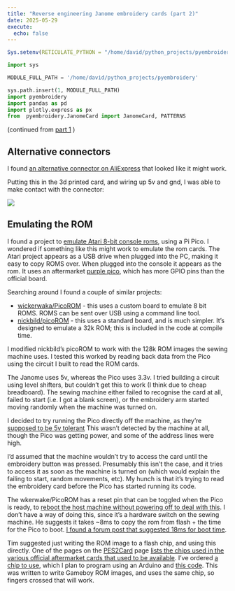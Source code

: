 ```yaml
---
title: "Reverse engineering Janome embroidery cards (part 2)"
date: 2025-05-29 
execute:
  echo: false
---
```


```r
Sys.setenv(RETICULATE_PYTHON = "/home/david/python_projects/pyembroidery/venv/bin/python")
```



```python

import sys

MODULE_FULL_PATH = '/home/david/python_projects/pyembroidery'

sys.path.insert(1, MODULE_FULL_PATH)
import pyembroidery
import pandas as pd
import plotly.express as px
from  pyembroidery.JanomeCard import JanomeCard, PATTERNS
```

(continued from [part 1](janome.html) )

## Alternative connectors

I found [an alternative connector on AliExpress](https://vi.aliexpress.com/item/1005006181706880.html) that looked like it might work.

Putting this in the 3d printed card, and wiring up 5v and gnd, I was able to make contact with the connector:

![](images/connection.jpg)

## Emulating the ROM

I found a project to [emulate Atari 8-bit console roms](https://github.com/robinhedwards/A8PicoCart), using a Pi Pico. I wondered if something like
this might work to emulate the rom cards.  The Atari project appears as a USB drive when plugged into the PC, making it easy to copy ROMS over. When
plugged into the console it appears as the rom.   It uses an aftermarket [purple pico](https://vi.aliexpress.com/item/1005004148913144.html), which has more GPIO
pins than the official board.

Searching around I found a couple of similar projects:

* [wickerwaka/PicoROM](https://github.com/wickerwaka/PicoROM) - this uses a custom board to emulate 8 bit ROMS.  ROMS can be sent over USB using a command line tool.
* [nickbild/picoROM](https://github.com/nickbild/picoROM) - this uses a standard board, and is much simpler. It's designed to emulate a 32k ROM; this is included in the
code at compile time.

I modified nickbild's picoROM to work with the 128k ROM images the sewing machine uses.  I tested this worked by reading back data from the Pico using the circuit I built to read the ROM cards.

The Janome uses 5v, whereas the Pico uses 3.3v.  I tried building a circuit using level shifters, but couldn't get this to work (I think due to cheap breadboard).   The sewing machine either failed to recognise the card at all, failed to start (i.e. I got a blank screen), or the embroidery arm started moving randomly when the machine was turned on.

I decided to try running the Pico directly off the machine, as they're [supposed to be 5v tolerant](https://hackaday.com/2023/04/05/rp2040-and-5v-logic-best-friends-this-fx9000p-confirms/)  This wasn't detected by the machine at all, though the Pico was getting
power, and some of the address lines were high.

I'd assumed that the machine wouldn't try to access the card until the embroidery button was pressed.  Presumably this isn't the case, and it tries to access it 
as soon as the machine is turned on (which would explain the failing to start, random movements, etc). My hunch is that it's trying to read the embroidery card before the Pico has started running its code.  

The wkerwake/PicoROM has a reset pin that can be toggled when the Pico is ready, to [reboot the host machine without powering off to deal with this](https://github.com/wickerwaka/PicoROM/?tab=readme-ov-file#standalone).  I don't have a way of doing this, since it's a hardware switch on the sewing machine.  He suggests it takes ~8ms to copy the rom from flash + the time for the Pico to boot. [I found a forum post that suggested 18ms for boot time](https://forums.raspberrypi.com/viewtopic.php?t=303331#p1816483).   


Tim suggested just writing the ROM image to a flash chip, and using this directly.  One of the pages on the  [PES2Card](http://www.knitandsew.demon.nl/p2c/pes2card3.htm) page [lists the chips used in the various official aftermarket cards that used to be available](http://www.knitandsew.demon.nl/p2c/jancard.htm).   I've ordered [a chip to use](https://www.ebay.co.uk/itm/388232058408), which I plan to program using an Arduino and [this code](https://github.com/warber0x/FMPUNO). This was written to write Gameboy ROM images, and uses the same chip, so fingers crossed that will work.

























